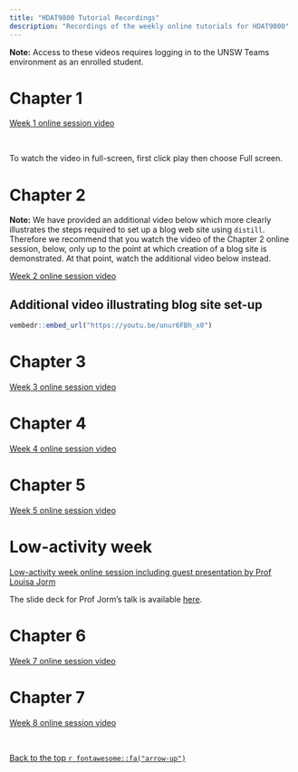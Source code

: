 ```yaml
---
title: "HDAT9800 Tutorial Recordings"
description: "Recordings of the weekly online tutorials for HDAT9800"
---
```


**Note:** Access to these videos requires logging in to the UNSW Teams environment as an enrolled student.

# Chapter 1

[Week 1 online session video](https://unsw.sharepoint.com/sites/CLS-HDAT9800_T2_5226_Combined/Shared%20Documents/General/Recordings/Meeting%20in%20_General_-20220601_180439-Meeting%20Recording.mp4?web=1)

<aside>

<br>

To watch the video in full-screen, first click play then choose Full screen. 

</aside>

# Chapter 2

**Note:** We have provided an additional video below which more clearly illustrates the steps required to set up a blog web site using `distill`. Therefore we recommend that you watch the video of the Chapter 2 online session, below, only up to the point at which creation of a blog site is demonstrated. At that point, watch the additional video below instead.

[Week 2 online session video](https://unsw.sharepoint.com/sites/CLS-HDAT9800_T2_5226_Combined/Shared%20Documents/General/Recordings/Meeting%20in%20_General_-20220608_181144-Meeting%20Recording.mp4?web=1)

## Additional video illustrating blog site set-up

```r
vembedr::embed_url("https://youtu.be/unur6FBh_x0")
```

# Chapter 3

[Week 3 online session video](https://unsw.sharepoint.com/:v:/r/sites/CLS-HDAT9800_T2_5226_Combined/Shared%20Documents/General/Recordings/HDAT9800%20T2%202022%20weekly%20online%20interactive%20tutorials-20220615_181035-Meeting%20Recording.mp4?csf=1&web=1&e=vNiZ6G)

# Chapter 4

[Week 4 online session video](https://unsw.sharepoint.com/:v:/s/CLS-HDAT9800_T2_5226_Combined/EWjmC_HS9gtGmtCIsg4zKmQBcjJIbcjO1Vr-itktDhnwZA?e=rmXewu)


# Chapter 5

[Week 5 online session video](https://unsw.sharepoint.com/:v:/r/sites/CLS-HDAT9800_T2_5226_Combined/Shared%20Documents/General/Recordings/General-20220629_180528-Meeting%20Recording.mp4?csf=1&web=1&e=tTHmae)

# Low-activity week

[Low-activity week online session including guest presentation by Prof Louisa Jorm](https://unsw.sharepoint.com/:v:/r/sites/CLS-HDAT9800_T2_5226_Combined/Shared%20Documents/General/Recordings/Meeting%20in%20_General_-20220706_180939-Meeting%20Recording.mp4?csf=1&web=1&e=oxZZve)

The slide deck for Prof Jorm's talk is available [here](https://unsw.sharepoint.com/:p:/s/CLS-HDAT9800_T2_5226_Combined/EaEUbTdiCY5NhTy6G_v_SFIB6dH3W5I3DQPpncWy5qw3dA?e=QxZk3N).

# Chapter 6

[Week 7 online session video](https://unsw.sharepoint.com/:v:/s/CLS-HDAT9800_T2_5226_Combined/ESGylK3mMmdEokr3UjnxBpoBFv-ik_E8kKYxY9Uo2gzynQ?e=3Z4GpV)

# Chapter 7

[Week 8 online session video](https://unsw.sharepoint.com/sites/CLS-HDAT9800_T2_5226_Combined/Shared%20Documents/Forms/AllItems.aspx?id=%2Fsites%2FCLS%2DHDAT9800%5FT2%5F5226%5FCombined%2FShared%20Documents%2FGeneral%2FRecordings%2FHDAT9800%20T2%202022%20weekly%20online%20interactive%20tutorials%2D20220720%5F181117%2DMeeting%20Recording%2Emp4&parent=%2Fsites%2FCLS%2DHDAT9800%5FT2%5F5226%5FCombined%2FShared%20Documents%2FGeneral%2FRecordings)

<aside>

<br>

[Back to the top `r fontawesome::fa("arrow-up")`](recordings.html) 

</aside>
